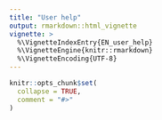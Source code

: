 ```yaml
---
title: "User help"
output: rmarkdown::html_vignette
vignette: >
  %\VignetteIndexEntry{EN_user_help}
  %\VignetteEngine{knitr::rmarkdown}
  %\VignetteEncoding{UTF-8}
---
```


```r
knitr::opts_chunk$set(
  collapse = TRUE,
  comment = "#>"
)
```
